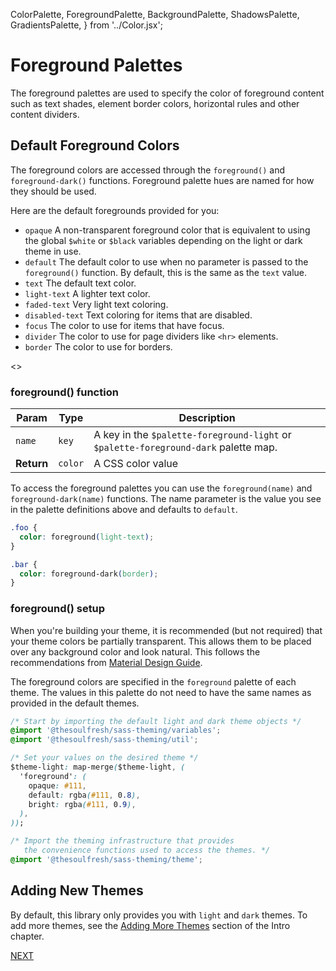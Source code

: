   ColorPalette,
  ForegroundPalette,
  BackgroundPalette,
  ShadowsPalette,
  GradientsPalette,
} from '../Color.jsx';

<Meta title="Colors/Foreground Palette" />

# Foreground Palettes

The foreground palettes are used to specify the color of foreground content
such as text shades, element border colors, horizontal rules
and other content dividers.


## Default Foreground Colors

The foreground colors are accessed through the `foreground()` and `foreground-dark()`
functions. Foreground palette hues are named for how they should be used.

Here are the default foregrounds provided for you:

- `opaque` A non-transparent foreground color that is equivalent to using the global `$white` or `$black`
    variables depending on the light or dark theme in use.
- `default` The default color to use when no parameter is passed to the `foreground()` function.
    By default, this is the same as the `text` value.
- `text` The default text color.
- `light-text` A lighter text color.
- `faded-text` Very light text coloring.
- `disabled-text` Text coloring for items that are disabled.
- `focus` The color to use for items that have focus.
- `divider` The color to use for page dividers like `<hr>` elements.
- `border` The color to use for borders.

<Story name="Foreground Palette">
  <>
    <ForegroundPalette name="Foreground" />
    <ForegroundPalette name="Foreground Dark" dark />
  </>
</Story>

### foreground() function

| Param | Type | Description |
| --- | --- | --- |
| `name` | `key` | A key in the `$palette-foreground-light` or `$palette-foreground-dark` palette map. |
| __Return__ | `color` | A CSS color value |


To access the foreground palettes you can use the `foreground(name)` and
`foreground-dark(name)` functions. The name parameter is the value you
see in the palette definitions above and defaults to `default`.

```css
.foo {
  color: foreground(light-text);
}

.bar {
  color: foreground-dark(border);
}
```

### foreground() setup

When you're building your theme, it is recommended (but not required) that your theme
colors be partially transparent. This allows them to be placed over any background
color and look natural. This follows the recommendations from
[Material Design Guide](https://material.io/design/color/text-legibility.html#text-backgrounds).

The foreground colors are specified in the `foreground` palette of
each theme. The values in this palette do not need to have the same names
as provided in the default themes.

```css
/* Start by importing the default light and dark theme objects */
@import '@thesoulfresh/sass-theming/variables';
@import '@thesoulfresh/sass-theming/util';

/* Set your values on the desired theme */
$theme-light: map-merge($theme-light, (
  'foreground': (
    opaque: #111,
    default: rgba(#111, 0.8),
    bright: rgba(#111, 0.9),
  ),
));

/* Import the theming infrastructure that provides
   the convenience functions used to access the themes. */
@import '@thesoulfresh/sass-theming/theme';
```

## Adding New Themes

By default, this library only provides you with `light` and `dark` themes.
To add more themes, see the [Adding More Themes](/?path=/docs/introduction--page#adding-more-themes)
section of the Intro chapter.

[NEXT](/?path=/docs/colors-background-palette--background-palette)
